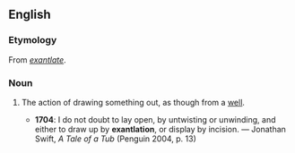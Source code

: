 ==English==

===Etymology===
From ''[[exantlate]]''.

===Noun===
{{en-noun|-}}

# {{obsolete}} The action of drawing something out, as though from a [[well]].
#*'''1704''': I do not doubt to lay open, by untwisting or unwinding, and either to draw up by '''exantlation''', or display by incision. — Jonathan Swift, ''A Tale of a Tub'' (Penguin 2004, p. 13)